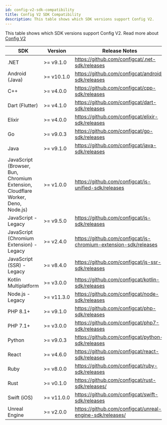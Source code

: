 ```yaml
---
id: config-v2-sdk-compatibility
title: Config V2 SDK Compatibility
description: This table shows which SDK versions support Config V2.
---
```


This table shows which SDK versions support Config V2. Read more about [Config V2](../config-v2)

| SDK                       | Version         | Release Notes                                              |
| --------------------------|-----------------| ---------------------------------------------------------- |
| .NET                      | >=&nbsp;v9.1.0  | https://github.com/configcat/.net-sdk/releases             |
| Android (Java)            | >=&nbsp;v10.1.0 | https://github.com/configcat/android-sdk/releases          |
| C++                       | >=&nbsp;v4.0.0  | https://github.com/configcat/cpp-sdk/releases              |
| Dart (Flutter)            | >=&nbsp;v4.1.0  | https://github.com/configcat/dart-sdk/releases             |
| Elixir                    | >=&nbsp;v4.0.0  | https://github.com/configcat/elixir-sdk/releases           |
| Go                        | >=&nbsp;v9.0.3  | https://github.com/configcat/go-sdk/releases               |
| Java                      | >=&nbsp;v9.1.0  | https://github.com/configcat/java-sdk/releases             |
| JavaScript (Browser, Bun, Chromium Extension, Cloudflare Worker, Deno, Node.js) | >=&nbsp;v1.0.0 | https://github.com/configcat/js-unified-sdk/releases |
| JavaScript - Legacy       | >=&nbsp;v9.5.0  | https://github.com/configcat/js-sdk/releases               |
| JavaScript (Chromium Extension) - Legacy | >=&nbsp;v2.4.0 | https://github.com/configcat/js-chromium-extension-sdk/releases |
| JavaScript (SSR) - Legacy | >=&nbsp;v8.4.0  | https://github.com/configcat/js-ssr-sdk/releases           |
| Kotlin Multiplatform      | >=&nbsp;v3.0.0  | https://github.com/configcat/kotlin-sdk/releases           |
| Node.js - Legacy          | >=&nbsp;v11.3.0 | https://github.com/configcat/node-sdk/releases             |
| PHP 8.1+                  | >=&nbsp;v9.1.0  | https://github.com/configcat/php-sdk/releases              |
| PHP 7.1+                  | >=&nbsp;v3.0.0  | https://github.com/configcat/php7-sdk/releases             |
| Python                    | >=&nbsp;v9.0.3  | https://github.com/configcat/python-sdk/releases           |
| React                     | >=&nbsp;v4.6.0  | https://github.com/configcat/react-sdk/releases            |
| Ruby                      | >=&nbsp;v8.0.0  | https://github.com/configcat/ruby-sdk/releases             |
| Rust                      | >=&nbsp;v0.1.0  | https://github.com/configcat/rust-sdk/releases/            |
| Swift (iOS)               | >=&nbsp;v11.0.0 | https://github.com/configcat/swift-sdk/releases            |
| Unreal Engine             | >=&nbsp;v2.0.0  | https://github.com/configcat/unreal-engine-sdk/releases/   |
